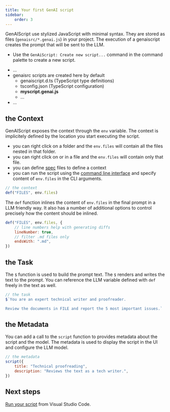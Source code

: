 ```yaml
---
title: Your first GenAI script
sidebar:
    order: 3
---
```


GenAIScript use stylized JavaScript with minimal syntax. 
They are stored as files (`genaisrc/*.genai.js`) in your project.
The execution of a genaiscript creates the prompt that will be sent to the LLM.

- Use the `GenAiScript: Create new script...` command in the command palette to create a new script.

<FileTree>

- …
- genaisrc scripts are created here by default
  - genaiscript.d.ts (TypeScript type definitions)
  - tsconfig.json (TypeScript configuration)
  - **myscript.genai.js**
  - …
- …

</FileTree>

## the Context

GenAIScript exposes the context through the `env` variable. The context is implicitely defined by the location you start executing the script.

-   you can right click on a folder and the `env.files` will contain all the files nested in that folder.
-   you can right click on or in a file and the `env.files` will contain only that file.
-   you can define [spec](/genaisrc/reference/spec) files to define a context
-   you can run the script using the [command line interface](/genaisrc/reference/cli) and specify content of `env.files` in the CLI arguments.

```js title="proofreader.genai.js"
// the context
def("FILES", env.files)
```

The `def` function inlines the content of `env.files` in the final prompt in a LLM friendly way. It also has a number of additional options to control precisely how the content should be inlined.

```js title="proofreader.genai.js"
def("FILES", env.files, {
    // line numbers help with generating diffs
    lineNumber: true,
    // filter .md files only
    endsWith: ".md",
})
```

## the Task

The `$` function is used to build the prompt text. The `$` renders and writes the text to the prompt. You can reference the LLM variable defined with `def` freely in the text as well.

```js title="proofreader.genai.js"
// the task
$`You are an expert technical writer and proofreader.

Review the documents in FILE and report the 5 most important issues.`
```

## the Metadata

You can add a call to the `script` function to provides metadata about the script
and the model. The metadata is used to display the script in the UI and configure the LLM model.

```js title="proofreader.genai.js"
// the metadata
script({
    title: "Technical proofreading",
    description: "Reviews the text as a tech writer.",
})
```

## Next steps

[Run your script](/genaiscript/getting-started/running-scripts) from Visual Studio Code.